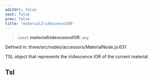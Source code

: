 ```yaml
---
editUrl: false
next: false
prev: false
title: "materialIridescenceIOR"
---
```


> `const` **materialIridescenceIOR**: `any`

Defined in: three/src/nodes/accessors/MaterialNode.js:631

TSL object that represents the iridescence IOR of the current material.

## Tsl
